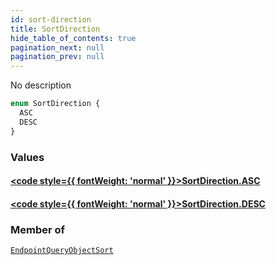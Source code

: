 ```yaml
---
id: sort-direction
title: SortDirection
hide_table_of_contents: true
pagination_next: null
pagination_prev: null
---
```








No description

```graphql
enum SortDirection {
  ASC
  DESC
}
```


### Values

#### [<code style={{ fontWeight: 'normal' }}>SortDirection.<b>ASC</b></code>](#) 
> 
> 

#### [<code style={{ fontWeight: 'normal' }}>SortDirection.<b>DESC</b></code>](#) 
> 
> 



### Member of

[`EndpointQueryObjectSort`](/graphql/inputs/endpoint-query-object-sort)  <Badge className="secondary" text="input"/>




